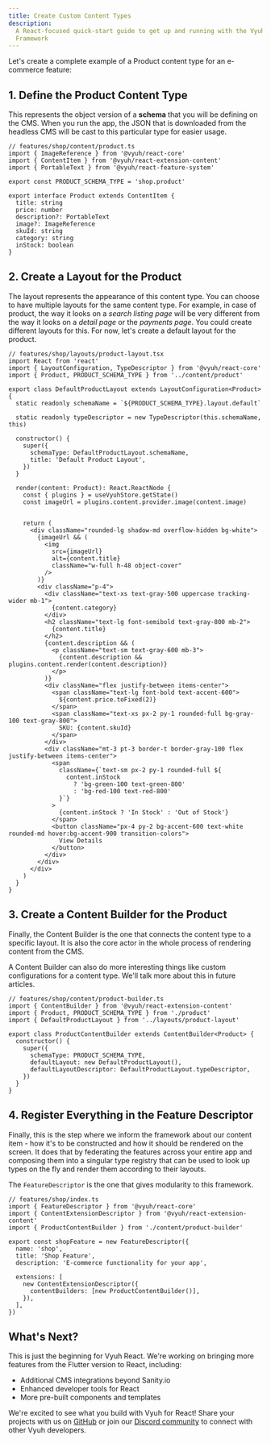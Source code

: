 ```yaml
---
title: Create Custom Content Types
description:
  A React-focused quick-start guide to get up and running with the Vyuh
  Framework
---
```


Let's create a complete example of a Product content type for an e-commerce
feature:

## 1. Define the Product Content Type

This represents the object version of a **schema** that you will be defining on
the CMS. When you run the app, the JSON that is downloaded from the headless CMS
will be cast to this particular type for easier usage.

```tsx
// features/shop/content/product.ts
import { ImageReference } from '@vyuh/react-core'
import { ContentItem } from '@vyuh/react-extension-content'
import { PortableText } from '@vyuh/react-feature-system'

export const PRODUCT_SCHEMA_TYPE = 'shop.product'

export interface Product extends ContentItem {
  title: string
  price: number
  description?: PortableText
  image?: ImageReference
  skuId: string
  category: string
  inStock: boolean
}
```

## 2. Create a Layout for the Product

The layout represents the appearance of this content type. You can choose to
have multiple layouts for the same content type. For example, in case of
product, the way it looks on a _search listing page_ will be very different from
the way it looks on a _detail page_ or the _payments page_. You could create
different layouts for this. For now, let's create a default layout for the
product.

```tsx
// features/shop/layouts/product-layout.tsx
import React from 'react'
import { LayoutConfiguration, TypeDescriptor } from '@vyuh/react-core'
import { Product, PRODUCT_SCHEMA_TYPE } from '../content/product'

export class DefaultProductLayout extends LayoutConfiguration<Product> {
  static readonly schemaName = `${PRODUCT_SCHEMA_TYPE}.layout.default`

  static readonly typeDescriptor = new TypeDescriptor(this.schemaName, this)

  constructor() {
    super({
      schemaType: DefaultProductLayout.schemaName,
      title: 'Default Product Layout',
    })
  }

  render(content: Product): React.ReactNode {
    const { plugins } = useVyuhStore.getState()
    const imageUrl = plugins.content.provider.image(content.image)


    return (
      <div className="rounded-lg shadow-md overflow-hidden bg-white">
        {imageUrl && (
          <img
            src={imageUrl}
            alt={content.title}
            className="w-full h-48 object-cover"
          />
        )}
        <div className="p-4">
          <div className="text-xs text-gray-500 uppercase tracking-wider mb-1">
            {content.category}
          </div>
          <h2 className="text-lg font-semibold text-gray-800 mb-2">
            {content.title}
          </h2>
          {content.description && (
            <p className="text-sm text-gray-600 mb-3">
              {content.description && plugins.content.render(content.description)}
            </p>
          )}
          <div className="flex justify-between items-center">
            <span className="text-lg font-bold text-accent-600">
              ${content.price.toFixed(2)}
            </span>
            <span className="text-xs px-2 py-1 rounded-full bg-gray-100 text-gray-800">
              SKU: {content.skuId}
            </span>
          </div>
          <div className="mt-3 pt-3 border-t border-gray-100 flex justify-between items-center">
            <span
              className={`text-sm px-2 py-1 rounded-full ${
                content.inStock
                  ? 'bg-green-100 text-green-800'
                  : 'bg-red-100 text-red-800'
              }`}
            >
              {content.inStock ? 'In Stock' : 'Out of Stock'}
            </span>
            <button className="px-4 py-2 bg-accent-600 text-white rounded-md hover:bg-accent-900 transition-colors">
              View Details
            </button>
          </div>
        </div>
      </div>
    )
  }
}
```

## 3. Create a Content Builder for the Product

Finally, the Content Builder is the one that connects the content type to a
specific layout. It is also the core actor in the whole process of rendering
content from the CMS.

A Content Builder can also do more interesting things like custom configurations
for a content type. We'll talk more about this in future articles.

```tsx
// features/shop/content/product-builder.ts
import { ContentBuilder } from '@vyuh/react-extension-content'
import { Product, PRODUCT_SCHEMA_TYPE } from './product'
import { DefaultProductLayout } from '../layouts/product-layout'

export class ProductContentBuilder extends ContentBuilder<Product> {
  constructor() {
    super({
      schemaType: PRODUCT_SCHEMA_TYPE,
      defaultLayout: new DefaultProductLayout(),
      defaultLayoutDescriptor: DefaultProductLayout.typeDescriptor,
    })
  }
}
```

## 4. Register Everything in the Feature Descriptor

Finally, this is the step where we inform the framework about our content item -
how it's to be constructed and how it should be rendered on the screen. It does
that by federating the features across your entire app and composing them into a
singular type registry that can be used to look up types on the fly and render
them according to their layouts.

The `FeatureDescriptor` is the one that gives modularity to this framework.

```tsx
// features/shop/index.ts
import { FeatureDescriptor } from '@vyuh/react-core'
import { ContentExtensionDescriptor } from '@vyuh/react-extension-content'
import { ProductContentBuilder } from './content/product-builder'

export const shopFeature = new FeatureDescriptor({
  name: 'shop',
  title: 'Shop Feature',
  description: 'E-commerce functionality for your app',

  extensions: [
    new ContentExtensionDescriptor({
      contentBuilders: [new ProductContentBuilder()],
    }),
  ],
})
```

## What's Next?

This is just the beginning for Vyuh React. We're working on bringing more
features from the Flutter version to React, including:

- Additional CMS integrations beyond Sanity.io
- Enhanced developer tools for React
- More pre-built components and templates

We're excited to see what you build with Vyuh for React! Share your projects
with us on [GitHub](https://github.com/vyuh-tech/vyuh) or join our
[Discord community](https://discord.gg/b49sbjqszG) to connect with other Vyuh
developers.
